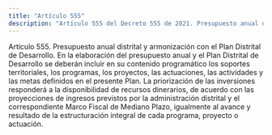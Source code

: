 ```yaml
---
title: "Artículo 555"
description: "Artículo 555 del Decreto 555 de 2021. Presupuesto anual distrital y armonización con el Plan Distrital de Desarrollo."
---
```


Artículo 555. Presupuesto anual distrital y armonización con el Plan Distrital de Desarrollo. En la elaboración del presupuesto anual y el Plan Distrital de Desarrollo se deberán incluir en su contenido programático los soportes territoriales, los programas, los proyectos, las actuaciones, las actividades y las metas definidos en el presente Plan. La priorización de las inversiones responderá a la disponibilidad de recursos dinerarios, de acuerdo con las proyecciones de ingresos previstos por la administración distrital y el correspondiente Marco Fiscal de Mediano Plazo, igualmente al avance y resultado de la estructuración integral de cada programa, proyecto o actuación.